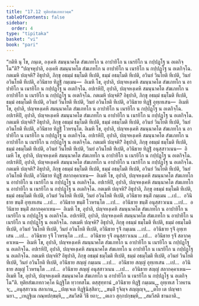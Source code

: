 ```yaml
---
title: "17.12 ทุติยสํฆเภทกวคฺค"
tableOfContents: false
sidebar:
  order: 4
type: "tipitaka"
basket: "vi"
book: "pari"
---
```



<DynamicBreadcrumb />

<Division number="460" book="pari">

<Paragraph number="2151" book="pari">
“กติหิ นุ โข, ภนฺเต, องฺเคหิ สมนฺนาคโต สํฆเภทโก น อาปายิโก น เนรยิโก น กปฺปฏฺโฐ น อเตกิจฺโฉ”ติ?
</Paragraph>

<Paragraph number="2152" book="pari">
“ปญฺจหุปาลิ, องฺเคหิ สมนฺนาคโต สํฆเภทโก น อาปายิโก น เนรยิโก น กปฺปฏฺโฐ น อเตกิจฺโฉ. กตเมหิ ปญฺจหิ? อิธุปาลิ, ภิกฺขุ อธมฺมํ ธมฺโมติ ทีเปติ, ธมฺมํ อธมฺโมติ ทีเปติ, อวินยํ วินโยติ ทีเปติ, วินยํ อวินโยติ ทีเปติ, อวินิธาย ทิฏฺฐิํ กมฺเมน—  อิเมหิ โข, อุปาลิ, ปญฺจหงฺเคหิ สมนฺนาคโต สํฆเภทโก น อาปายิโก น เนรยิโก น กปฺปฏฺโฐ น อเตกิจฺโฉ.
</Paragraph>

<Paragraph number="2153" book="pari">
อปเรหิปิ, อุปาลิ, ปญฺจหงฺเคหิ สมนฺนาคโต สํฆเภทโก น อาปายิโก น เนรยิโก น กปฺปฏฺโฐ น อเตกิจฺโฉ. กตเมหิ ปญฺจหิ? อิธุปาลิ, ภิกฺขุ อธมฺมํ ธมฺโมติ ทีเปติ, ธมฺมํ อธมฺโมติ ทีเปติ, อวินยํ วินโยติ ทีเปติ, วินยํ อวินโยติ ทีเปติ, อวินิธาย ทิฏฺฐิํ อุทฺเทเสน—  อิเมหิ โข, อุปาลิ, ปญฺจหงฺเคหิ สมนฺนาคโต สํฆเภทโก น อาปายิโก น เนรยิโก น กปฺปฏฺโฐ น อเตกิจฺโฉ.
</Paragraph>

<Paragraph number="2154" book="pari">
อปเรหิปิ, อุปาลิ, ปญฺจหงฺเคหิ สมนฺนาคโต สํฆเภทโก น อาปายิโก น เนรยิโก น กปฺปฏฺโฐ น อเตกิจฺโฉ. กตเมหิ ปญฺจหิ? อิธุปาลิ, ภิกฺขุ อธมฺมํ ธมฺโมติ ทีเปติ, ธมฺมํ อธมฺโมติ ทีเปติ, อวินยํ วินโยติ ทีเปติ, วินยํ อวินโยติ ทีเปติ, อวินิธาย ทิฏฺฐิํ โวหรนฺโต. อิเมหิ โข, อุปาลิ, ปญฺจหงฺเคหิ สมนฺนาคโต สํฆเภทโก น อาปายิโก น เนรยิโก น กปฺปฏฺโฐ น อเตกิจฺโฉ.
</Paragraph>

<Paragraph number="2155" book="pari">
อปเรหิปิ, อุปาลิ, ปญฺจหงฺเคหิ สมนฺนาคโต สํฆเภทโก น อาปายิโก น เนรยิโก น กปฺปฏฺโฐ น อเตกิจฺโฉ. กตเมหิ ปญฺจหิ? อิธุปาลิ, ภิกฺขุ อธมฺมํ ธมฺโมติ ทีเปติ, ธมฺมํ อธมฺโมติ ทีเปติ, อวินยํ วินโยติ ทีเปติ, วินยํ อวินโยติ ทีเปติ, อวินิธาย ทิฏฺฐิํ อนุสฺสาวเนน—  อิเมหิ โข, อุปาลิ, ปญฺจหงฺเคหิ สมนฺนาคโต สํฆเภทโก น อาปายิโก น เนรยิโก น กปฺปฏฺโฐ น อเตกิจฺโฉ.
</Paragraph>

<Paragraph number="2156" book="pari">
อปเรหิปิ, อุปาลิ, ปญฺจหงฺเคหิ สมนฺนาคโต สํฆเภทโก น อาปายิโก น เนรยิโก น กปฺปฏฺโฐ น อเตกิจฺโฉ. กตเมหิ ปญฺจหิ? อิธุปาลิ, ภิกฺขุ อธมฺมํ ธมฺโมติ ทีเปติ, ธมฺมํ อธมฺโมติ ทีเปติ, อวินยํ วินโยติ ทีเปติ, วินยํ อวินโยติ ทีเปติ, อวินิธาย ทิฏฺฐิํ สลากคฺคาเหน—  อิเมหิ โข, อุปาลิ, ปญฺจหงฺเคหิ สมนฺนาคโต สํฆเภทโก น อาปายิโก น เนรยิโก น กปฺปฏฺโฐ น อเตกิจฺโฉ.
</Paragraph>

<Paragraph number="2157" book="pari">
อปเรหิปิ, อุปาลิ, ปญฺจหงฺเคหิ สมนฺนาคโต สํฆเภทโก น อาปายิโก น เนรยิโก น กปฺปฏฺโฐ น อเตกิจฺโฉ. กตเมหิ ปญฺจหิ? อิธุปาลิ, ภิกฺขุ อธมฺมํ ธมฺโมติ ทีเปติ, ธมฺมํ อธมฺโมติ ทีเปติ, อวินยํ วินโยติ ทีเปติ, วินยํ อวินโยติ ทีเปติ, อวินิธาย ขนฺติํ กมฺเมน …เป…  อวินิธาย ขนฺติํ อุทฺเทเสน …เป…  อวินิธาย ขนฺติํ โวหรนฺโต …เป…  อวินิธาย ขนฺติํ อนุสฺสาวเนน …เป…  อวินิธาย ขนฺติํ สลากคฺคาเหน—  อิเมหิ โข, อุปาลิ, ปญฺจหงฺเคหิ สมนฺนาคโต สํฆเภทโก น อาปายิโก น เนรยิโก น กปฺปฏฺโฐ น อเตกิจฺโฉ.
</Paragraph>

<Paragraph number="2158" book="pari">
อปเรหิปิ, อุปาลิ, ปญฺจหงฺเคหิ สมนฺนาคโต สํฆเภทโก น อาปายิโก น เนรยิโก น กปฺปฏฺโฐ น อเตกิจฺโฉ. กตเมหิ ปญฺจหิ? อิธุปาลิ, ภิกฺขุ อธมฺมํ ธมฺโมติ ทีเปติ, ธมฺมํ อธมฺโมติ ทีเปติ, อวินยํ วินโยติ ทีเปติ, วินยํ อวินโยติ ทีเปติ, อวินิธาย รุจิํ กมฺเมน …เป…  อวินิธาย รุจิํ อุทฺเทเสน …เป…  อวินิธาย รุจิํ โวหรนฺโต …เป…  อวินิธาย รุจิํ อนุสฺสาวเนน …เป…  อวินิธาย รุจิํ สลากคฺคาเหน—  อิเมหิ โข, อุปาลิ, ปญฺจหงฺเคหิ สมนฺนาคโต สํฆเภทโก น อาปายิโก น เนรยิโก น กปฺปฏฺโฐ น อเตกิจฺโฉ.
</Paragraph>

<Paragraph number="2159" book="pari">
อปเรหิปิ, อุปาลิ, ปญฺจหงฺเคหิ สมนฺนาคโต สํฆเภทโก น อาปายิโก น เนรยิโก น กปฺปฏฺโฐ น อเตกิจฺโฉ. กตเมหิ ปญฺจหิ? อิธุปาลิ, ภิกฺขุ อธมฺมํ ธมฺโมติ ทีเปติ, ธมฺมํ อธมฺโมติ ทีเปติ, อวินยํ วินโยติ ทีเปติ, วินยํ อวินโยติ ทีเปติ, อวินิธาย สญฺญํ กมฺเมน …เป…  อวินิธาย สญฺญํ อุทฺเทเสน …เป…  อวินิธาย สญฺญํ โวหรนฺโต …เป…  อวินิธาย สญฺญํ อนุสฺสาวเนน …เป…  อวินิธาย สญฺญํ สลากคฺคาเหน—  อิเมหิ โข, อุปาลิ, ปญฺจหงฺเคหิ สมนฺนาคโต สํฆเภทโก น อาปายิโก น เนรยิโก น กปฺปฏฺโฐ น อเตกิจฺโฉ”ติ.

</Paragraph>
</Division>

<Paragraph number="2160" type="center" book="pari">
ทุติยสํฆเภทกวคฺโค นิฏฺฐิโต ทฺวาทสโม.



</Paragraph>

<Paragraph number="2161" type="center" book="pari">
ตสฺสุทฺทานํ


</Paragraph>

<Paragraph number="2162" type="verses" book="pari">
_อวินิธาย ทิฏฺฐิํ กมฺเมน,_  
อุทฺเทเส โวหเรน จ;_  
_อนุสฺสาวเน สลาเกน,_  
_ปญฺเจเต ทิฏฺฐินิสฺสิตา;_  
_ขนฺติํ รุจิญฺจ สญฺญญฺจ,_  
_ตโย เต ปญฺจธา นยา._  

</Paragraph>

<Paragraph number="2163" type="verses" book="pari">
_เหฏฺฐิเม กณฺหปกฺขมฺหิ,_  
_สมวีสติ วิธี ยถา;_  
_ตเถว สุกฺกปกฺขมฺหิ,_  
_สมวีสติ ชานถาติ._
</Paragraph>